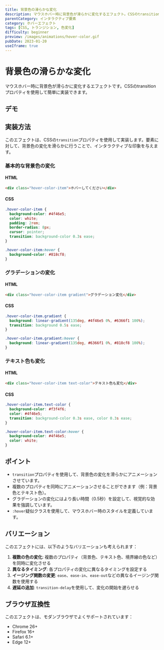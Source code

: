 ```yaml
---
title: 背景色の滑らかな変化
description: マウスホバー時に背景色が滑らかに変化するエフェクト。CSSのtransitionプロパティを使用した実装例。
parentCategory: インタラクティブ要素
category: ホバーエフェクト
tags: [CSS, トランジション, 色変化]
difficulty: beginner
preview: /images/animations/hover-color.gif
pubDate: 2023-01-20
useIframe: true
---
```



# 背景色の滑らかな変化

マウスホバー時に背景色が滑らかに変化するエフェクトです。CSSのtransitionプロパティを使用して簡単に実装できます。

## デモ

<IframeDemo title="背景色の滑らかな変化" description="マウスを乗せると背景色が滑らかに変化します" height="300px">
</IframeDemo>

## 実装方法

このエフェクトは、CSSの`transition`プロパティを使用して実装します。要素に対して、背景色の変化を滑らかに行うことで、インタラクティブな印象を与えます。

### 基本的な背景色の変化

#### HTML
```html
<div class="hover-color-item">ホバーしてください</div>
```

#### CSS
```css
.hover-color-item {
  background-color: #4f46e5;
  color: white;
  padding: 2rem;
  border-radius: 8px;
  cursor: pointer;
  transition: background-color 0.3s ease;
}

.hover-color-item:hover {
  background-color: #818cf8;
}
```

### グラデーションの変化

#### HTML
```html
<div class="hover-color-item gradient">グラデーション変化</div>
```

#### CSS
```css
.hover-color-item.gradient {
  background: linear-gradient(135deg, #4f46e5 0%, #6366f1 100%);
  transition: background 0.5s ease;
}

.hover-color-item.gradient:hover {
  background: linear-gradient(135deg, #6366f1 0%, #818cf8 100%);
}
```

### テキスト色も変化

#### HTML
```html
<div class="hover-color-item text-color">テキスト色も変化</div>
```

#### CSS
```css
.hover-color-item.text-color {
  background-color: #f3f4f6;
  color: #4f46e5;
  transition: background-color 0.3s ease, color 0.3s ease;
}

.hover-color-item.text-color:hover {
  background-color: #4f46e5;
  color: white;
}
```

## ポイント

- `transition`プロパティを使用して、背景色の変化を滑らかにアニメーションさせています。
- 複数のプロパティを同時にアニメーションさせることができます（例：背景色とテキスト色）。
- グラデーションの変化にはより長い時間（0.5秒）を設定して、視覚的な効果を強調しています。
- `:hover`疑似クラスを使用して、マウスホバー時のスタイルを定義しています。

## バリエーション

このエフェクトには、以下のようなバリエーションも考えられます：

1. **複数の色の変化**: 複数のプロパティ（背景色、テキスト色、境界線の色など）を同時に変化させる
2. **異なるタイミング**: 各プロパティの変化に異なるタイミングを設定する
3. **イージング関数の変更**: `ease`、`ease-in`、`ease-out`などの異なるイージング関数を使用する
4. **遅延の追加**: `transition-delay`を使用して、変化の開始を遅らせる

## ブラウザ互換性

このエフェクトは、モダンブラウザでよくサポートされています：

- Chrome 26+
- Firefox 16+
- Safari 6.1+
- Edge 12+
